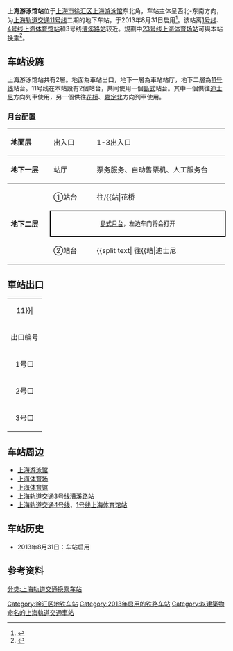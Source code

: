 {{noteTA 
|G1 =Railway}}
{{Infobox station
|name = 上海游泳馆
|eng_name = Shanghai Swimming Center
|symbol_right =
|linecolour = {{上海地铁颜色|11|yes}}
|image = 201609 Nameboard of Shanghai Swimming Center Station.jpg
|caption = 上海游泳馆站站台
|other_name = 
|country = {{PRC}}
|borough = [[上海市|上海市]][[徐汇区|徐汇区]][[徐家汇街道|徐家汇街道]]
|address = [[东亚体育文化中心|东亚体育文化中心]][[上海游泳馆|上海游泳馆]]外
|coordinates = {{coord|31.18125|N|121.43675|E|type:railwaystation}}
|elevation = 
|owned = [[上海申通地铁集团|上海申通地铁集团]]
|operator = [[上海地铁|上海地铁]]
|lines = {{上海地铁线路名|11|SL}}
|distance = 
|platform = 1個[[島式月台|島式月台]]
|tracks = 2条
|bus_routes = 
|bus_stands = 
|connections = 
|structure = 地下车站
|hall = 地下站厅
|depth = 
|levels = 
|interchange = 
|exits = 3个
|architect = 
|architectural_style = 
|colour = 
|type = 
|status = 运营中
|code = 
|classification = 
|website = 
|built = 
|opened = {{Start date|2013|8|31|df=y}}
|closed = 
|former = 
|pass_year = 
|passengers = 
|pass_system = 
|pass_rank = 
|mpassengers = 
|trains = 
|station_hours = 
|hours = 
|first = 往{{上海地铁起讫站|11|L|嘉定北}}：5:47<br/>往{{上海地铁起讫站|11|L|花桥}}：5:52<br/>往{{上海地铁起讫站|11|R}}：6:30
|last = 往{{上海地铁起讫站|11|L|嘉定北}}：23:07<br/>往{{上海地铁起讫站|11|L|花桥}}：22:37<br/>往{{上海地铁起讫站|11|R}}：23:03<br/>往{{站|安亭||地铁}}：23:02
|adjacent = {{Adjacent stations|system=上海地铁|line=11|left=徐家汇|right=龙华}}
}}
'''上海游泳馆站'''位于[[上海市|上海市]][[徐汇区|徐汇区]][[上海游泳馆|上海游泳馆]]东北角，车站主体呈西北-东南方向，为[[上海轨道交通11号线|上海轨道交通11号线]]二期的地下车站，于2013年8月31日启用<ref>{{Cite web |url= http://www.shmetro.com/node49/201308/con113351.htm |title= 11号线二期8月31日起通车试运营 |author= 上海地铁运管中心 |date= 2013-08-29 |language= zh-cn |accessdate= 2013-08-29 |archive-date= 2013-09-01 |archive-url= https://web.archive.org/web/20130901032846/http://www.shmetro.com/node49/201308/con113351.htm |dead-url= no }}</ref>。该站离[[上海轨道交通1号线|1号线]]、[[上海轨道交通4号线|4号线]][[上海体育馆站|上海体育馆站]]和3号线[[漕溪路站|漕溪路站]]较近。規劃中[[上海轨道交通23号线|23号线]][[上海体育场站|上海体育场站]]可與本站[[换乘站|换乘]]<ref name="hp">{{cite web|url=https://xxgk.eic.sh.cn/jsxmxxgk/eiareport/action/jsxm_eiaReportDetail.do?from=jsxm&stEiaId=444400d8-1a7c-45b5-9a7c-f48ecdc66532&type=%E6%8A%A5%E5%91%8A%E4%B9%A6|title=上海市轨道交通23号线一期工程环境影响报告书|access-date=2021-09-08|archive-date=2021-09-08|archive-url=https://web.archive.org/web/20210908133709/https://xxgk.eic.sh.cn/jsxmxxgk/eiareport/action/jsxm_eiaReportDetail.do?from=jsxm&stEiaId=444400d8-1a7c-45b5-9a7c-f48ecdc66532&type=%E6%8A%A5%E5%91%8A%E4%B9%A6}}</ref>。

==车站设施==
上海游泳馆站共有2層。地面為車站出口，地下一層為車站站厅，地下二層為[[上海轨道交通11号线|11号线]]站台。11号线在本站設有2個站台，共同使用一個[[島式站台|島式]]站台。其中一個供往[[迪士尼站_(上海)|迪士尼]]方向列車使用，另一個供往[[花桥站_(地铁)|花桥]]、[[嘉定北站|嘉定北]]方向列車使用。
=== 月台配置 ===
{|cellspacing=0 cellpadding=3
|style="border-top:solid 1px gray;border-bottom:solid 1px gray;" width=100|'''地面层'''
|style="border-top:solid 1px gray;border-bottom:solid 1px gray;" width=100|出入口
|style="border-top:solid 1px gray;border-bottom:solid 1px gray;" width=350|1-3出入口
|-
|style="border-bottom:solid 1px gray;"|'''地下一层'''
|style="border-bottom:solid 1px gray;"|站厅
|style="border-bottom:solid 1px gray;"|票务服务、自动售票机、人工服务台
|-
|style="border-bottom:solid 1px gray;" rowspan=3|'''地下二层'''
|①站台
|{{arrow|L}} {{上海地铁线路名|11}}往{{站|嘉定北}}/{{站|花桥||地铁}}<small>（{{站|徐家汇}}）</small>
|-
|style="border-right:solid 2px black;border-left:solid 2px black;border-top:solid 2px black;border-bottom:solid 2px black;" colspan=2|<center><small>[[島式月台|島式月台]]，左边车门将会打开</small></center>
|-
|style="border-bottom:solid 1px gray;"|②站台
|style="border-bottom:solid 1px gray;"|{{split text|{{0|{{arrow|R}}}} {{上海地铁线路名|11}}往{{站|迪士尼||上海市}}<small>（{{站|龙华||上海市}}）</small>|{{arrow|R}}}}
|}

{{gallery
|File:201609 Concourse of Shanghai Swimming Center Station.jpg|车站站厅
|File:201609 Platform of Shanghai Swimming Center Station.jpg|车站站台
}}

== 車站出口 ==
{| class="wikitable"
|colspan=4 align="center" bgcolor={{上海地铁颜色|11}}|
|-
! 出口编号 !! 建议前往目的地 !! 照片
|-
| 1号口 || ||
|-
| 2号口 || ||
|-
| 3号口 || || [[File:201609_Exit_3_of_Shanghai_Swimming_Center_Station.jpg|150px]]
|}

==车站周边==
*[[上海游泳馆|上海游泳馆]]
*[[上海体育场|上海体育场]]
*[[上海体育馆|上海体育馆]]
*[[上海轨道交通3号线|上海轨道交通3号线]][[漕溪路站|漕溪路站]]
*[[上海轨道交通4号线|上海轨道交通4号线]]、[[上海轨道交通1号线|1号线]][[上海体育馆站|上海体育馆站]]

==车站历史==
*2013年8月31日：车站启用

==参考资料==
{{commonscat|Shanghai Swimming Center Station}}
<references/>

{{上海轨道交通11号线}}

[[Category:徐汇区地铁车站|Category:徐汇区地铁车站]]
[[Category:2013年启用的铁路车站|Category:2013年启用的铁路车站]]
[[Category:以建築物命名的上海軌道交通車站|Category:以建築物命名的上海軌道交通車站]]
[[分类:上海轨道交通换乘车站|分类:上海轨道交通换乘车站]]